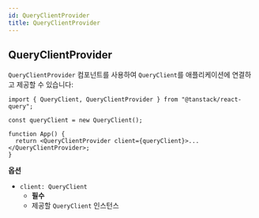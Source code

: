 ```yaml
---
id: QueryClientProvider
title: QueryClientProvider
---
```


## QueryClientProvider

`QueryClientProvider` 컴포넌트를 사용하여 `QueryClient`를 애플리케이션에 연결하고 제공할 수 있습니다:

```tsx
import { QueryClient, QueryClientProvider } from "@tanstack/react-query";

const queryClient = new QueryClient();

function App() {
  return <QueryClientProvider client={queryClient}>...</QueryClientProvider>;
}
```

**옵션**

- `client: QueryClient`
  - **필수**
  - 제공할 `QueryClient` 인스턴스
